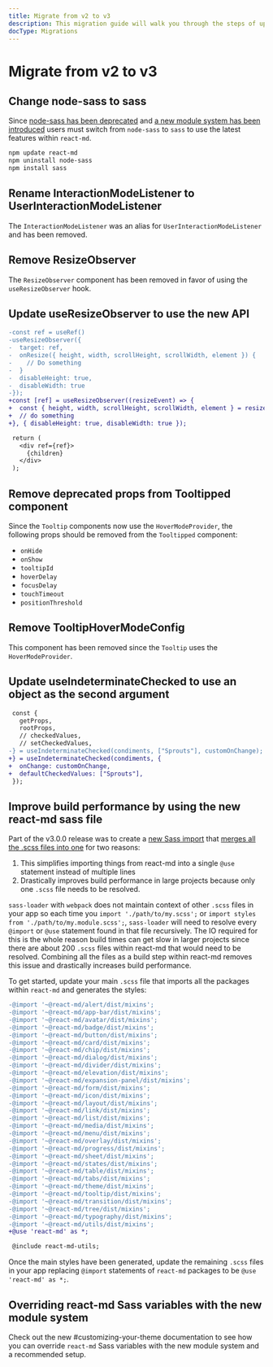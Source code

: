 ```yaml
---
title: Migrate from v2 to v3
description: This migration guide will walk you through the steps of upgrading react-md from v2 to v3.
docType: Migrations
---
```


# Migrate from v2 to v3

## Change node-sass to sass

Since
[node-sass has been deprecated](https://github.com/sass/node-sass#node-sass) and
[a new module system has been introduced](https://sass-lang.com/blog/the-module-system-is-launched)
users must switch from `node-sass` to `sass` to use the latest features within
`react-md`.

```sh
npm update react-md
npm uninstall node-sass
npm install sass
```

## Rename InteractionModeListener to UserInteractionModeListener

The `InteractionModeListener` was an alias for `UserInteractionModeListener` and
has been removed.

## Remove ResizeObserver

The `ResizeObserver` component has been removed in favor of using the
`useResizeObserver` hook.

## Update useResizeObserver to use the new API

```diff
-const ref = useRef()
-useResizeObserver({
-  target: ref,
-  onResize({ height, width, scrollHeight, scrollWidth, element }) {
-    // Do something
-  }
-  disableHeight: true,
-  disableWidth: true
-});
+const [ref] = useResizeObserver((resizeEvent) => {
+  const { height, width, scrollHeight, scrollWidth, element } = resizeEvent
+  // do something
+}, { disableHeight: true, disableWidth: true });

 return (
   <div ref={ref}>
     {children}
   </div>
 );
```

## Remove deprecated props from Tooltipped component

Since the `Tooltip` components now use the `HoverModeProvider`, the following
props should be removed from the `Tooltipped` component:

- `onHide`
- `onShow`
- `tooltipId`
- `hoverDelay`
- `focusDelay`
- `touchTimeout`
- `positionThreshold`

## Remove TooltipHoverModeConfig

This component has been removed since the `Tooltip` uses the
`HoverModeProvider`.

## Update useIndeterminateChecked to use an object as the second argument

```diff
 const {
   getProps,
   rootProps,
   // checkedValues,
   // setCheckedValues,
-} = useIndeterminateChecked(condiments, ["Sprouts"], customOnChange);
+} = useIndeterminateChecked(condiments, {
+  onChange: customOnChange,
+  defaultCheckedValues: ["Sprouts"],
 });
```

## Improve build performance by using the new react-md sass file

Part of the v3.0.0 release was to create a
[new Sass import](https://github.com/mlaursen/react-md/blob/a9995e084480006a77f9123b95ce7275998fb406/packages/react-md/package.json#L9)
that
[merges all the .scss files into one](https://github.com/mlaursen/react-md/blob/3e738b4ab14fd7b4aab4f104b0d4120d226b7747/packages/dev-utils/src/utils/styles/combineAllFiles.ts#L105-L109)
for two reasons:

1. This simplifies importing things from react-md into a single `@use` statement
   instead of multiple lines
2. Drastically improves build performance in large projects because only one
   `.scss` file needs to be resolved.

`sass-loader` with `webpack` does not maintain context of other `.scss` files in
your app so each time you `import './path/to/my.scss';` or
`import styles from './path/to/my.module.scss';`, `sass-loader` will need to
resolve every `@import` or `@use` statement found in that file recursively. The
IO required for this is the whole reason build times can get slow in larger
projects since there are about 200 `.scss` files within react-md that would need
to be resolved. Combining all the files as a build step within react-md removes
this issue and drastically increases build performance.

To get started, update your main `.scss` file that imports all the packages
within `react-md` and generates the styles:

```diff
-@import '~@react-md/alert/dist/mixins';
-@import '~@react-md/app-bar/dist/mixins';
-@import '~@react-md/avatar/dist/mixins';
-@import '~@react-md/badge/dist/mixins';
-@import '~@react-md/button/dist/mixins';
-@import '~@react-md/card/dist/mixins';
-@import '~@react-md/chip/dist/mixins';
-@import '~@react-md/dialog/dist/mixins';
-@import '~@react-md/divider/dist/mixins';
-@import '~@react-md/elevation/dist/mixins';
-@import '~@react-md/expansion-panel/dist/mixins';
-@import '~@react-md/form/dist/mixins';
-@import '~@react-md/icon/dist/mixins';
-@import '~@react-md/layout/dist/mixins';
-@import '~@react-md/link/dist/mixins';
-@import '~@react-md/list/dist/mixins';
-@import '~@react-md/media/dist/mixins';
-@import '~@react-md/menu/dist/mixins';
-@import '~@react-md/overlay/dist/mixins';
-@import '~@react-md/progress/dist/mixins';
-@import '~@react-md/sheet/dist/mixins';
-@import '~@react-md/states/dist/mixins';
-@import '~@react-md/table/dist/mixins';
-@import '~@react-md/tabs/dist/mixins';
-@import '~@react-md/theme/dist/mixins';
-@import '~@react-md/tooltip/dist/mixins';
-@import '~@react-md/transition/dist/mixins';
-@import '~@react-md/tree/dist/mixins';
-@import '~@react-md/typography/dist/mixins';
-@import '~@react-md/utils/dist/mixins';
+@use 'react-md' as *;

 @include react-md-utils;
```

Once the main styles have been generated, update the remaining `.scss` files in
your app replacing `@import` statements of `react-md` packages to be
`@use 'react-md' as *;`.

## Overriding react-md Sass variables with the new module system

Check out the new #customizing-your-theme documentation to see how you can
override `react-md` Sass variables with the new module system and a recommended
setup.

